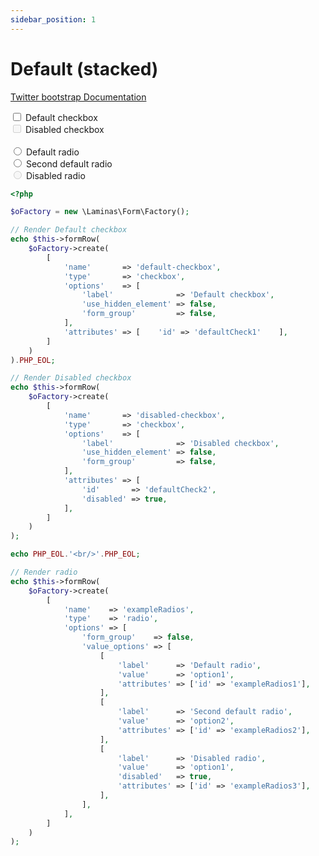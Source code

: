 ```yaml
---
sidebar_position: 1
---
```



# Default (stacked)

[Twitter bootstrap Documentation](https://getbootstrap.com/docs/4.5/components/forms/#default-stacked)

<Tabs>
<TabItem value="result" label="Result" default><HtmlCode bootstrapVersion="4.5"><div class="form-check">
    <input type="checkbox" name="default-checkbox" id="defaultCheck1" class="form-check-input" value="1"/>
    <label class="form-check-label" for="defaultCheck1">Default checkbox</label>
</div>
<div class="form-check">
    <input type="checkbox" name="disabled-checkbox" id="defaultCheck2" disabled="disabled" class="form-check-input" value="1"/>
    <label class="form-check-label" for="defaultCheck2">Disabled checkbox</label>
</div>
<br/>
<div class="form-check">
    <input type="radio" name="exampleRadios" class="form-check-input" id="exampleRadios1" value="option1"/>
    <label class="form-check-label" for="exampleRadios1">Default radio</label>
</div>
<div class="form-check">
    <input type="radio" name="exampleRadios" class="form-check-input" id="exampleRadios2" value="option2"/>
    <label class="form-check-label" for="exampleRadios2">Second default radio</label>
</div>
<div class="form-check">
    <input type="radio" name="exampleRadios" class="form-check-input" id="exampleRadios3" value="option1" disabled="disabled"/>
    <label class="form-check-label" for="exampleRadios3">Disabled radio</label>
</div></HtmlCode></TabItem>
<TabItem value="source" label="Source">

```php
<?php

$oFactory = new \Laminas\Form\Factory();

// Render Default checkbox
echo $this->formRow(
    $oFactory->create(
        [
            'name'       => 'default-checkbox',
            'type'       => 'checkbox',
            'options'    => [
                'label'              => 'Default checkbox',
                'use_hidden_element' => false,
                'form_group'         => false,
            ],
            'attributes' => [    'id' => 'defaultCheck1'    ],
        ]
    )
).PHP_EOL;

// Render Disabled checkbox
echo $this->formRow(
    $oFactory->create(
        [
            'name'       => 'disabled-checkbox',
            'type'       => 'checkbox',
            'options'    => [
                'label'              => 'Disabled checkbox',
                'use_hidden_element' => false,
                'form_group'         => false,
            ],
            'attributes' => [
                'id'       => 'defaultCheck2',
                'disabled' => true,
            ],
        ]
    )
);

echo PHP_EOL.'<br/>'.PHP_EOL;

// Render radio
echo $this->formRow(
    $oFactory->create(
        [
            'name'    => 'exampleRadios',
            'type'    => 'radio',
            'options' => [
                'form_group'    => false,
                'value_options' => [
                    [
                        'label'      => 'Default radio',
                        'value'      => 'option1',
                        'attributes' => ['id' => 'exampleRadios1'],
                    ],
                    [
                        'label'      => 'Second default radio',
                        'value'      => 'option2',
                        'attributes' => ['id' => 'exampleRadios2'],
                    ],
                    [
                        'label'      => 'Disabled radio',
                        'value'      => 'option1',
                        'disabled'   => true,
                        'attributes' => ['id' => 'exampleRadios3'],
                    ],
                ],
            ],
        ]
    )
);

```

</TabItem>
</Tabs>
